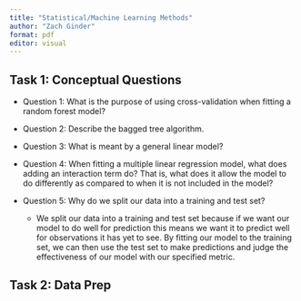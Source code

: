 ```yaml
---
title: "Statistical/Machine Learning Methods"
author: "Zach Ginder"
format: pdf
editor: visual
---
```


## Task 1: Conceptual Questions

-   Question 1: What is the purpose of using cross-validation when fitting a random forest model?

-   Question 2: Describe the bagged tree algorithm.

-   Question 3: What is meant by a general linear model?

-   Question 4: When fitting a multiple linear regression model, what does adding an interaction term do? That is, what does it allow the model to do differently as compared to when it is not included in the model?

-   Question 5: Why do we split our data into a training and test set?

    -   We split our data into a training and test set because if we want our model to do well for prediction this means we want it to predict well for observations it has yet to see. By fitting our model to the training set, we can then use the test set to make predictions and judge the effectiveness of our model with our specified metric.

## Task 2: Data Prep
